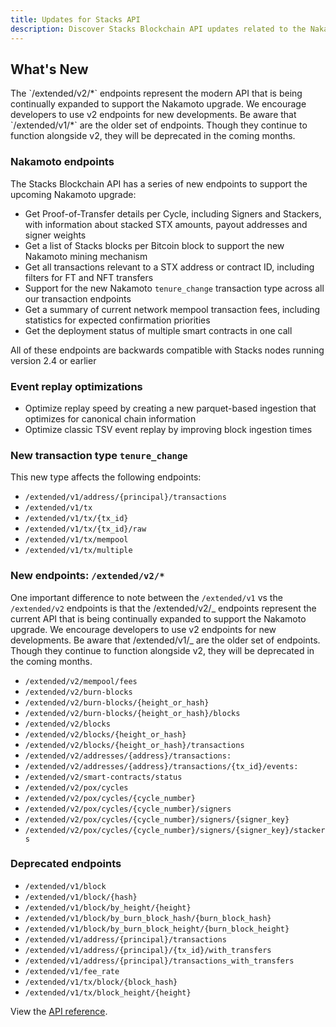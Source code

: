 ```yaml
---
title: Updates for Stacks API
description: Discover Stacks Blockchain API updates related to the Nakamoto upgrade.
---
```


## What's New

<Callout title="Note" type="info">
  The `/extended/v2/*` endpoints represent the modern API that is being
  continually expanded to support the Nakamoto upgrade. We encourage developers
  to use v2 endpoints for new developments. Be aware that `/extended/v1/*` are
  the older set of endpoints. Though they continue to function alongside v2, they will be deprecated in the coming months.
</Callout>

### Nakamoto endpoints

The Stacks Blockchain API has a series of new endpoints to support the upcoming Nakamoto upgrade:

- Get Proof-of-Transfer details per Cycle, including Signers and Stackers, with information about stacked STX amounts, payout addresses and signer weights
- Get a list of Stacks blocks per Bitcoin block to support the new Nakamoto mining mechanism
- Get all transactions relevant to a STX address or contract ID, including filters for FT and NFT transfers
- Support for the new Nakamoto `tenure_change` transaction type across all our transaction endpoints
- Get a summary of current network mempool transaction fees, including statistics for expected confirmation priorities
- Get the deployment status of multiple smart contracts in one call

All of these endpoints are backwards compatible with Stacks nodes running version 2.4 or earlier

### Event replay optimizations

- Optimize replay speed by creating a new parquet-based ingestion that optimizes for canonical chain information
- Optimize classic TSV event replay by improving block ingestion times

### New transaction type `tenure_change`

This new type affects the following endpoints:

- `/extended/v1/address/{principal}/transactions`
- `/extended/v1/tx`
- `/extended/v1/tx/{tx_id}`
- `/extended/v1/tx/{tx_id}/raw`
- `/extended/v1/tx/mempool`
- `/extended/v1/tx/multiple`

### New endpoints: `/extended/v2/*`

One important difference to note between the `/extended/v1` vs the `/extended/v2` endpoints is that the ﻿/extended/v2/_ endpoints represent the current API that is being continually expanded to support the Nakamoto upgrade. We encourage developers to use v2 endpoints for new developments. Be aware that ﻿/extended/v1/_ are the older set of endpoints. Though they continue to function alongside v2, they will be deprecated in the coming months.

- `/extended/v2/mempool/fees`
- `/extended/v2/burn-blocks`
- `/extended/v2/burn-blocks/{height_or_hash}`
- `/extended/v2/burn-blocks/{height_or_hash}/blocks`
- `/extended/v2/blocks`
- `/extended/v2/blocks/{height_or_hash}`
- `/extended/v2/blocks/{height_or_hash}/transactions`
- `/extended/v2/addresses/{address}/transactions:`
- `/extended/v2/addresses/{address}/transactions/{tx_id}/events:`
- `/extended/v2/smart-contracts/status`
- `/extended/v2/pox/cycles`
- `/extended/v2/pox/cycles/{cycle_number}`
- `/extended/v2/pox/cycles/{cycle_number}/signers`
- `/extended/v2/pox/cycles/{cycle_number}/signers/{signer_key}`
- `/extended/v2/pox/cycles/{cycle_number}/signers/{signer_key}/stackers`

### Deprecated endpoints

- `/extended/v1/block`
- `/extended/v1/block/{hash}`
- `/extended/v1/block/by_height/{height}`
- `/extended/v1/block/by_burn_block_hash/{burn_block_hash}`
- `/extended/v1/block/by_burn_block_height/{burn_block_height}`
- `/extended/v1/address/{principal}/transactions`
- `/extended/v1/address/{principal}/{tx_id}/with_transfers`
- `/extended/v1/address/{principal}/transactions_with_transfers`
- `/extended/v1/fee_rate`
- `/extended/v1/tx/block/{block_hash}`
- `/extended/v1/tx/block_height/{height}`

View the [API reference](/stacks/api).
